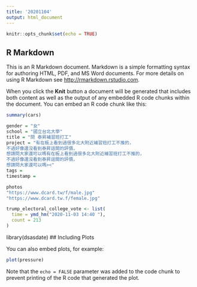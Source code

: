 ---
title: '20201104'
output: html_document
---

```{r setup, include=FALSE}
knitr::opts_chunk$set(echo = TRUE)
```

## R Markdown

This is an R Markdown document. Markdown is a simple formatting syntax for authoring HTML, PDF, and MS Word documents. For more details on using R Markdown see <http://rmarkdown.rstudio.com>.

When you click the **Knit** button a document will be generated that includes both content as well as the output of any embedded R code chunks within the document. You can embed an R code chunk like this:

```{r cars}
summary(cars)
```
```{r}
gender = "女"
school = "國立台北大學"
title = "問 泰昇補習班打工"
project = "有在板上看到過很多北大附近補習班打工不推的，
不過好像還沒看到泰昇這間的評價，
想請問大家還可以嗎有在板上看到過很多北大附近補習班打工不推的，
不過好像還沒看到泰昇這間的評價，
想請問大家還可以嗎><"
tags = 
timestamp =   
```
```{r}
photos
"https://www.dcard.tw/f/male.jpg"
"https://www.dcard.tw.f/female.jpg"
```
```{r}
trump_electoral_college_vote <- list(
  time = ymd_hm("2020-11-03 14:40 "),
  count = 213
)
```

library(dsasdate)
## Including Plots

You can also embed plots, for example:

```{r pressure, echo=FALSE}
plot(pressure)
```

Note that the `echo = FALSE` parameter was added to the code chunk to prevent printing of the R code that generated the plot.
